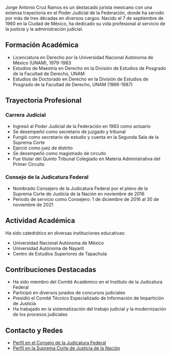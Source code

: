 Jorge Antonio Cruz Ramos es un destacado jurista mexicano con una extensa trayectoria en el Poder Judicial de la Federación, donde ha servido por más de tres décadas en diversos cargos. Nacido el 7 de septiembre de 1960 en la Ciudad de México, ha dedicado su vida profesional al servicio de la justicia y la administración judicial.

## Formación Académica

- Licenciatura en Derecho por la Universidad Nacional Autónoma de México (UNAM), 1979-1983
- Estudios de Maestría en Derecho en la División de Estudios de Posgrado de la Facultad de Derecho, UNAM
- Estudios de Doctorado en Derecho en la División de Estudios de Posgrado de la Facultad de Derecho, UNAM (1986-1987)

## Trayectoria Profesional

### Carrera Judicial

- Ingresó al Poder Judicial de la Federación en 1983 como actuario
- Se desempeñó como secretario de juzgado y tribunal
- Fungió como secretario de estudio y cuenta en la Segunda Sala de la Suprema Corte
- Ejerció como juez de distrito
- Se desempeñó como magistrado de circuito
- Fue titular del Quinto Tribunal Colegiado en Materia Administrativa del Primer Circuito

### Consejo de la Judicatura Federal

- Nombrado Consejero de la Judicatura Federal por el pleno de la Suprema Corte de Justicia de la Nación en noviembre de 2016
- Periodo de servicio como Consejero: 1 de diciembre de 2016 al 30 de noviembre de 2021

## Actividad Académica

Ha sido catedrático en diversas instituciones educativas:

- Universidad Nacional Autónoma de México
- Universidad Autónoma de Nayarit
- Centro de Estudios Superiores de Tapachula

## Contribuciones Destacadas

- Ha sido miembro del Comité Académico en el Instituto de la Judicatura Federal
- Participó en diversos jurados de concursos judiciales
- Presidió el Comité Técnico Especializado de Información de Impartición de Justicia
- Ha trabajado en la sistematización del trabajo judicial y la modernización de los procesos judiciales

## Contacto y Redes

- [Perfil en el Consejo de la Judicatura Federal][1]
- [Perfil en la Suprema Corte de Justicia de la Nación][2]

[1]: https://www.cjf.gob.mx/directorios/lstfundep.aspx?cv_x=883
[2]: https://www.sitios.scjn.gob.mx/sitj-2016/node/97.html
